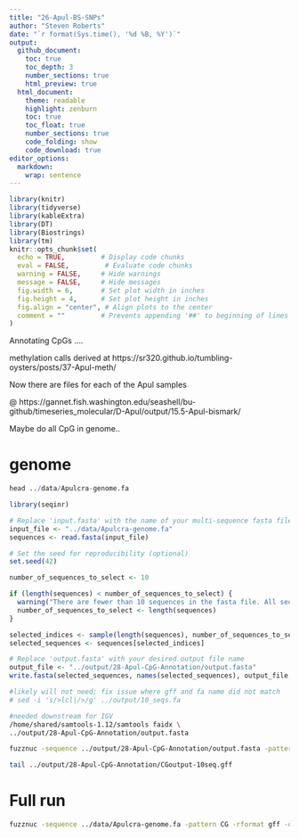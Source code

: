 ```yaml
---
title: "26-Apul-BS-SNPs"
author: "Steven Roberts"
date: "`r format(Sys.time(), '%d %B, %Y')`"  
output: 
  github_document:
    toc: true
    toc_depth: 3
    number_sections: true
    html_preview: true
  html_document:
    theme: readable
    highlight: zenburn
    toc: true
    toc_float: true
    number_sections: true
    code_folding: show
    code_download: true
editor_options: 
  markdown: 
    wrap: sentence
---
```


```r
library(knitr)
library(tidyverse)
library(kableExtra)
library(DT)
library(Biostrings)
library(tm)
knitr::opts_chunk$set(
  echo = TRUE,         # Display code chunks
  eval = FALSE,         # Evaluate code chunks
  warning = FALSE,     # Hide warnings
  message = FALSE,     # Hide messages
  fig.width = 6,       # Set plot width in inches
  fig.height = 4,      # Set plot height in inches
  fig.align = "center", # Align plots to the center
  comment = ""         # Prevents appending '##' to beginning of lines in code output
)
```


Annotating CpGs .... 

methylation calls derived at 
https://sr320.github.io/tumbling-oysters/posts/37-Apul-meth/

Now there are files for each of the Apul samples 

@ https://gannet.fish.washington.edu/seashell/bu-github/timeseries_molecular/D-Apul/output/15.5-Apul-bismark/

Maybe do all CpG in genome..

# genome

```r
head ../data/Apulcra-genome.fa
```


```r
library(seqinr)

# Replace 'input.fasta' with the name of your multi-sequence fasta file
input_file <- "../data/Apulcra-genome.fa"
sequences <- read.fasta(input_file)

```


```r
# Set the seed for reproducibility (optional)
set.seed(42)

number_of_sequences_to_select <- 10

if (length(sequences) < number_of_sequences_to_select) {
  warning("There are fewer than 10 sequences in the fasta file. All sequences will be selected.")
  number_of_sequences_to_select <- length(sequences)
}

selected_indices <- sample(length(sequences), number_of_sequences_to_select)
selected_sequences <- sequences[selected_indices]

```


```r
# Replace 'output.fasta' with your desired output file name
output_file <- "../output/28-Apul-CpG-Annotation/output.fasta"
write.fasta(selected_sequences, names(selected_sequences), output_file, open = "w")
```


```bash
#likely will not need; fix issue where gff and fa name did not match
# sed -i 's/>lcl|/>/g' ../output/10_seqs.fa
```


```bash
#needed downstream for IGV
/home/shared/samtools-1.12/samtools faidx \
../output/28-Apul-CpG-Annotation/output.fasta
```


```bash
fuzznuc -sequence ../output/28-Apul-CpG-Annotation/output.fasta -pattern CG -rformat gff -outfile ../output/28-Apul-CpG-Annotation/CGoutput-10seq.gff
```


```bash
tail ../output/28-Apul-CpG-Annotation/CGoutput-10seq.gff
```

# Full run

```bash
fuzznuc -sequence ../data/Apulcra-genome.fa -pattern CG -rformat gff -outfile ../output/28-Apul-CpG-Annotation/Apul-CG-motifs.gff
```

